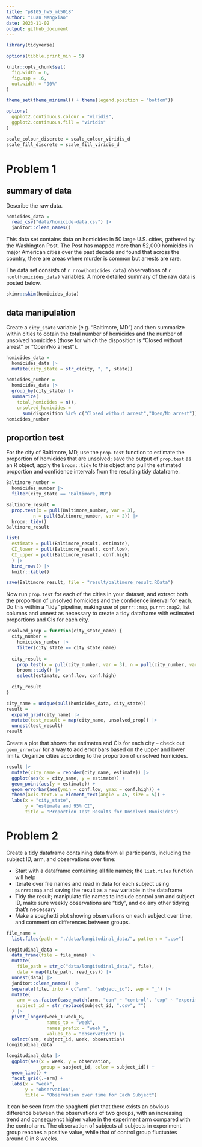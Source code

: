 ```yaml
---
title: "p8105_hw5_ml5018"
author: "Luan Mengxiao"
date: 2023-11-02
output: github_document
---
```


```r
library(tidyverse)

options(tibble.print_min = 5)

knitr::opts_chunk$set(
  fig.width = 6,
  fig.asp = .6,
  out.width = "90%"
)

theme_set(theme_minimal() + theme(legend.position = "bottom"))

options(
  ggplot2.continuous.colour = "viridis",
  ggplot2.continuous.fill = "viridis"
)

scale_colour_discrete = scale_colour_viridis_d
scale_fill_discrete = scale_fill_viridis_d
```

# Problem 1

## summary of data

Describe the raw data.

```r
homicides_data = 
  read_csv("data/homicide-data.csv") |>
  janitor::clean_names()
```

This data set contains data on homicides in 50 large U.S. cities, gathered by the Washington Post. The Post has mapped more than 52,000 homicides in major American cities over the past decade and found that across the country, there are areas where murder is common but arrests are rare.

The data set consists of `r nrow(homicides_data)` observations of `r ncol(homicides_data)` variables. A more detailed summary of the raw data is posted below.

```r
skimr::skim(homicides_data)
```

## data manipulation

Create a `city_state` variable (e.g. “Baltimore, MD”) and then summarize within cities to obtain the total number of homicides and the number of unsolved homicides (those for which the disposition is “Closed without arrest” or “Open/No arrest”).

```r
homicides_data = 
  homicides_data |>
  mutate(city_state = str_c(city, ", ", state))

homicides_number = 
  homicides_data |>
  group_by(city_state) |>
  summarize(
    total_homicides = n(),
    unsolved_homicides = 
      sum(disposition %in% c("Closed without arrest","Open/No arrest")))
homicides_number
```

## proportion test

For the city of Baltimore, MD, use the `prop.test` function to estimate the proportion of homicides that are unsolved; save the output of `prop.test` as an R object, apply the `broom::tidy` to this object and pull the estimated proportion and confidence intervals from the resulting tidy dataframe.

```r
Baltimore_number = 
  homicides_number |>
  filter(city_state == "Baltimore, MD")

Baltimore_result = 
  prop.test(x = pull(Baltimore_number, var = 3), 
          n = pull(Baltimore_number, var = 2)) |>
  broom::tidy()
Baltimore_result

list(
  estimate = pull(Baltimore_result, estimate),
  CI_lower = pull(Baltimore_result, conf.low),
  CI_upper = pull(Baltimore_result, conf.high)
  ) |>
  bind_rows() |>
  knitr::kable()

save(Baltimore_result, file = "result/baltimore_result.RData")
```

Now run `prop.test` for each of the cities in your dataset, and extract both the proportion of unsolved homicides and the confidence interval for each. Do this within a “tidy” pipeline, making use of `purrr::map`, `purrr::map2`, list columns and unnest as necessary to create a tidy dataframe with estimated proportions and CIs for each city.

```r
unsolved_prop = function(city_state_name) {
  city_number = 
    homicides_number |>
    filter(city_state == city_state_name)
  
  city_result = 
    prop.test(x = pull(city_number, var = 3), n = pull(city_number, var = 2)) |>
    broom::tidy() |>
    select(estimate, conf.low, conf.high)
  
  city_result
}

city_name = unique(pull(homicides_data, city_state))
result = 
  expand_grid(city_name) |>
  mutate(test_result = map(city_name, unsolved_prop)) |>
  unnest(test_result)
result
```

Create a plot that shows the estimates and CIs for each city – check out `geom_errorbar` for a way to add error bars based on the upper and lower limits. Organize cities according to the proportion of unsolved homicides.

```r
result |>
  mutate(city_name = reorder(city_name, estimate)) |>
  ggplot(aes(x = city_name, y = estimate)) +
  geom_point(aes(y = estimate)) +
  geom_errorbar(aes(ymin = conf.low, ymax = conf.high)) +
  theme(axis.text.x = element_text(angle = 45, size = 5)) +
  labs(x = "city_state", 
       y = "estimate and 95% CI", 
       title = "Proportion Test Results for Unsolved Homisides")
```

# Problem 2

Create a tidy dataframe containing data from all participants, including the subject ID, arm, and observations over time:

* Start with a dataframe containing all file names; the `list.files` function will help
* Iterate over file names and read in data for each subject using `purrr::map` and saving the result as a new variable in the dataframe
* Tidy the result; manipulate file names to include control arm and subject ID, make sure weekly observations are “tidy”, and do any other tidying that’s necessary
* Make a spaghetti plot showing observations on each subject over time, and comment on differences between groups.

```r
file_name = 
  list.files(path = "./data/longitudinal_data/", pattern = ".csv")

longitudinal_data = 
  data_frame(file = file_name) |>
  mutate(
    file_path = str_c("data/longitudinal_data/", file),
    data = map(file_path, read_csv)) |>
  unnest(data) |>
  janitor::clean_names() |>
  separate(file, into = c("arm", "subject_id"), sep = "_") |>
  mutate(
    arm = as.factor(case_match(arm, "con" ~ "control", "exp" ~ "experiment")),
    subject_id = str_replace(subject_id, ".csv", "")
  ) |>
  pivot_longer(week_1:week_8, 
               names_to = "week",
               names_prefix = "week_",
               values_to = "observation") |>
  select(arm, subject_id, week, observation)
longitudinal_data

longitudinal_data |>
  ggplot(aes(x = week, y = observation, 
             group = subject_id, color = subject_id)) +
  geom_line() +
  facet_grid(.~arm) +
  labs(x = "week",
       y = "observation",
       title = "Observation over time for Each Subject")
```

It can be seen from the spaghetti plot that there exists an obvious difference between the observations of two groups, with an increasing trend and consequenct higher value in the experiment arm compared with the control arm. The observation of subjects all subjects in experiment group reaches a positive value, while that of control group fluctuates around 0 in 8 weeks.